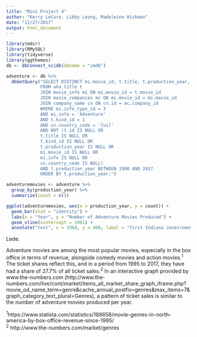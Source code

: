 ```yaml
---
title: "Mini Project 4"
author: "Kerry LeCure, Libby Leung, Madeleine Hickman"
date: "11/27/2017"
output: html_document
---
```

```r
library(mdsr) 
library(RMySQL) 
library(tidyverse)
library(ggthemes) 
db <- dbConnect_scidb(dbname = "imdb") 
```
```r
adventure <- db %>% 
  dbGetQuery("SELECT DISTINCT mi.movie_id, t.title, t.production_year, mi.info
             FROM aka_title t
             JOIN movie_info mi ON mi.movie_id = t.movie_id
             JOIN movie_companies mc ON mc.movie_id = mi.movie_id
             JOIN company_name cn ON cn.id = mc.company_id
             WHERE mi.info_type_id = 3
             AND mi.info = 'Adventure'
             AND t.kind_id = 1
             AND cn.country_code = '[us]'
             AND NOT (t.id IS NULL OR
             t.title IS NULL OR
             t.kind_id IS NULL OR
             t.production_year IS NULL OR
             mi.movie_id IS NULL OR
             mi.info IS NULL OR
             cn.country_code IS NULL)
             AND t.production_year BETWEEN 1900 AND 2017
             ORDER BY t.production_year;")
```
```r
adventuremovies <- adventure %>%
  group_by(production_year) %>%
  summarize(count = n())
```
```r
ggplot(adventuremovies, aes(x = production_year, y = count)) +
  geom_bar(stat = "identity") +
  labs(x = "Year", y = "Number of Adventure Movies Produced") +
  geom_vline(xintercept = 1981) +
  annotate("text", x = 1960, y = 400, label = "first Indiana Jones\nmovie released")
```

Lede.

Adventure movies are among the most popular movies, especially in the box office in terms of revenue, alongside comedy movies and action movies.<sup>1</sup> The ticket shares reflect this, and in a period from 1995 to 2017, they have had a share of 27.7% of all ticket sales.<sup>2</sup> In an interactive graph provided by www.the-numbers.com (http://www.the-numbers.com/live/cont/market/items_all_market_share_graph_iframe.php?movie_od_name_term=genre&cache_annual_postfix=genres&max_items=7&graph_category_text_plural=Genres), a pattern of ticket sales is similar to the number of adventure movies produced per year.

<sup>1</sup>https://www.statista.com/statistics/188658/movie-genres-in-north-america-by-box-office-revenue-since-1995/</br>
<sup>2</sup> http://www.the-numbers.com/market/genres